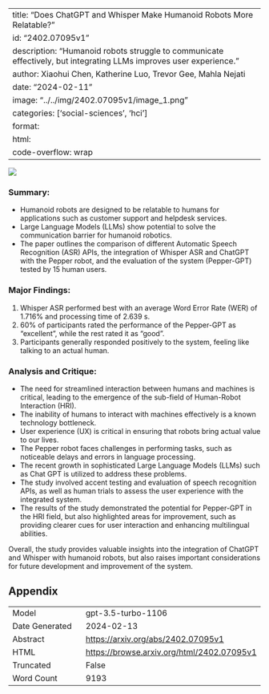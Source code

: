 
---
title: "Does ChatGPT and Whisper Make Humanoid Robots More Relatable?"
id: "2402.07095v1"
description: "Humanoid robots struggle to communicate effectively, but integrating LLMs improves user experience."
author: Xiaohui Chen, Katherine Luo, Trevor Gee, Mahla Nejati
date: "2024-02-11"
image: "../../img/2402.07095v1/image_1.png"
categories: ['social-sciences', 'hci']
format:
  html:
    code-overflow: wrap
---

![](../../img/2402.07095v1/image_1.png)

### **Summary:**
- Humanoid robots are designed to be relatable to humans for applications such as customer support and helpdesk services.
- Large Language Models (LLMs) show potential to solve the communication barrier for humanoid robotics.
- The paper outlines the comparison of different Automatic Speech Recognition (ASR) APIs, the integration of Whisper ASR and ChatGPT with the Pepper robot, and the evaluation of the system (Pepper-GPT) tested by 15 human users.

### Major Findings:
1. Whisper ASR performed best with an average Word Error Rate (WER) of 1.716% and processing time of 2.639 s.
2. 60% of participants rated the performance of the Pepper-GPT as "excellent", while the rest rated it as "good".
3. Participants generally responded positively to the system, feeling like talking to an actual human.

### Analysis and Critique:
- The need for streamlined interaction between humans and machines is critical, leading to the emergence of the sub-field of Human-Robot Interaction (HRI).
- The inability of humans to interact with machines effectively is a known technology bottleneck.
- User experience (UX) is critical in ensuring that robots bring actual value to our lives.
- The Pepper robot faces challenges in performing tasks, such as noticeable delays and errors in language processing.
- The recent growth in sophisticated Large Language Models (LLMs) such as Chat GPT is utilized to address these problems.
- The study involved accent testing and evaluation of speech recognition APIs, as well as human trials to assess the user experience with the integrated system.
- The results of the study demonstrated the potential for Pepper-GPT in the HRI field, but also highlighted areas for improvement, such as providing clearer cues for user interaction and enhancing multilingual abilities.

Overall, the study provides valuable insights into the integration of ChatGPT and Whisper with humanoid robots, but also raises important considerations for future development and improvement of the system.

## Appendix

|          |          |
|----------|----------|
| Model     | gpt-3.5-turbo-1106       |
| Date Generated     | 2024-02-13       |
| Abstract | [https://arxiv.org/abs/2402.07095v1](https://arxiv.org/abs/2402.07095v1)        |
| HTML     | [https://browse.arxiv.org/html/2402.07095v1](https://browse.arxiv.org/html/2402.07095v1)       |
| Truncated       | False       |
| Word Count       | 9193       |